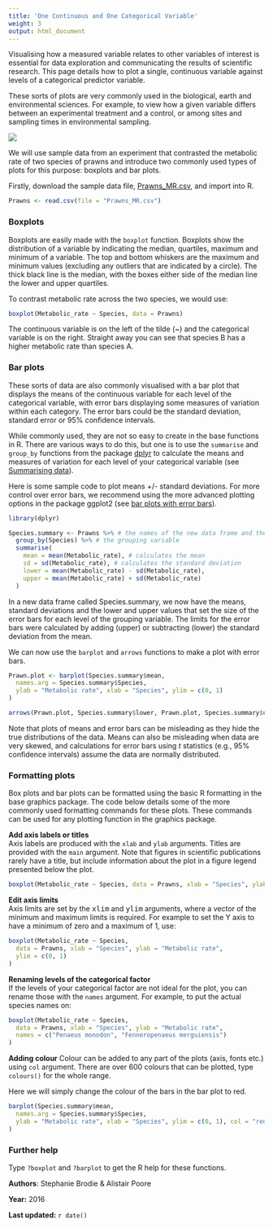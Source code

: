 ```yaml
---
title: 'One Continuous and One Categorical Variable'
weight: 3
output: html_document
---
```


Visualising how a measured variable relates to other variables of interest is essential for data exploration and communicating the results of scientific research. This page details how to plot a single, continuous variable against levels of a categorical predictor variable. 

These sorts of plots are very commonly used in the biological, earth and environmental sciences. For example, to view how a given variable differs between an experimental treatment and a control, or among sites and sampling times in environmental sampling. 

![](Single_continuous_vs_categorical_variable_image.jpg)

We will use sample data from an experiment that contrasted the metabolic rate of two species of prawns and introduce two commonly used types of plots for this purpose: boxplots and bar plots.

Firstly, download the sample data file, [Prawns_MR.csv](/datasets/Prawns_MR.csv), and import into R.

```r
Prawns <- read.csv(file = "Prawns_MR.csv")
```
  

### Boxplots
 
Boxplots are easily made with the `boxplot` function. Boxplots show the distribution of a variable by indicating the median, quartiles, maximum and minimum of a variable. The top and bottom whiskers are the maximum and minimum values (excluding any outliers that are indicated by a circle). The thick black line is the median, with the boxes either side of the median line the lower and upper quartiles.

To contrast metabolic rate across the two species, we would use:

```r
boxplot(Metabolic_rate ~ Species, data = Prawns)
```

The continuous variable is on the left of the tilde (~) and the categorical variable is on the right. Straight away you can see that species B has a higher metabolic rate than species A.
  

### Bar plots
 
These sorts of data are also commonly visualised with a bar plot that displays the means of the continuous variable for each level of the categorical variable, with error bars displaying some measures of variation within each category. The error bars could be the standard deviation, standard error or 95% confidence intervals.

While commonly used, they are not so easy to create in the base functions in R. There are various ways to do this, but one is to use the `summarise` and `group_by` functions from the package [dplyr](https://cran.r-project.org/web/packages/dplyr/index.html) to calculate the means and measures of variation for each level of your categorical variable (see [Summarising data](/data-manipulation/summarising-data/)).

Here is some sample code to plot means +/- standard deviations. For more control over error bars, we recommend using the more advanced plotting options in the package ggplot2 (see [bar plots with error bars](/graphics/ggplot/ggplot-barplot/)).

```r
library(dplyr)

Species.summary <- Prawns %>% # the names of the new data frame and the data frame to be summarised
  group_by(Species) %>% # the grouping variable
  summarise(
    mean = mean(Metabolic_rate), # calculates the mean
    sd = sd(Metabolic_rate), # calculates the standard deviation
    lower = mean(Metabolic_rate) - sd(Metabolic_rate),
    upper = mean(Metabolic_rate) + sd(Metabolic_rate)
  )
```

In a new data frame called Species.summary, we now have the means, standard deviations and the lower and upper values that set the size of the error bars for each level of the grouping variable. The  limits for the error bars were calculated by adding (upper) or subtracting (lower) the standard deviation from the mean.

We can now use the `barplot` and `arrows` functions to make a plot with error bars.

```r
Prawn.plot <- barplot(Species.summary$mean,
  names.arg = Species.summary$Species,
  ylab = "Metabolic rate", xlab = "Species", ylim = c(0, 1)
)

arrows(Prawn.plot, Species.summary$lower, Prawn.plot, Species.summary$upper, angle = 90, code = 3)
```

Note that plots of means and error bars can be misleading as they hide the true distributions of the data. Means can also be misleading when data are very skewed, and calculations for error bars using *t* statistics (e.g., 95% confidence intervals) assume the data are normally distributed. 
  

### Formatting plots
 
Box plots and bar plots can be formatted using the basic R formatting in the base graphics package. The code below details some of the more commonly used formatting commands for these plots. These commands can be used for any plotting function in the graphics package.

**Add axis labels or titles**  
Axis labels are produced with the `xlab` and `ylab` arguments. Titles are provided with the `main` argument. Note that figures in scientific publications rarely have a title, but include information about the plot in a figure legend presented below the plot.

```r
boxplot(Metabolic_rate ~ Species, data = Prawns, xlab = "Species", ylab = "Metabolic rate")
```

**Edit axis limits**  
Axis limits are set by the <font face="monospace">xlim</font> and <font face="monospace">ylim</font> arguments, where a vector of the minimum and maximum limits is required. For example to set the Y axis to have a minimum of zero and a maximum of 1, use:

```r
boxplot(Metabolic_rate ~ Species,
  data = Prawns, xlab = "Species", ylab = "Metabolic rate",
  ylim = c(0, 1)
)
```

**Renaming levels of the categorical factor**  
If the levels of your categorical factor are not ideal for the plot, you can rename those with the 
`names` argument. For example, to put the actual species names on:

```r
boxplot(Metabolic_rate ~ Species,
  data = Prawns, xlab = "Species", ylab = "Metabolic rate",
  names = c("Penaeus monodon", "Fenneropenaeus merguiensis")
)
```

**Adding colour** 
Colour can be added to any part of the plots (axis, fonts etc.) using `col` argument. There are over 600 colours that can be plotted, type `colours()` for the whole range.

Here we will simply change the colour of the bars in the bar plot to red.
```r
barplot(Species.summary$mean,
  names.arg = Species.summary$Species,
  ylab = "Metabolic rate", xlab = "Species", ylim = c(0, 1), col = "red"
)
```
  

### Further help
 
Type `?boxplot` and `?barplot` to get the R help for these functions. 
  

**Authors**: Stephanie Brodie & Alistair Poore
 
**Year:** 2016

**Last updated:** `r date()`


